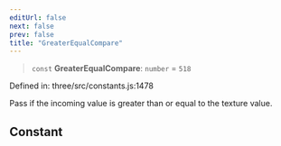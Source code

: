 ```yaml
---
editUrl: false
next: false
prev: false
title: "GreaterEqualCompare"
---
```


> `const` **GreaterEqualCompare**: `number` = `518`

Defined in: three/src/constants.js:1478

Pass if the incoming value is greater than or equal to the texture value.

## Constant
